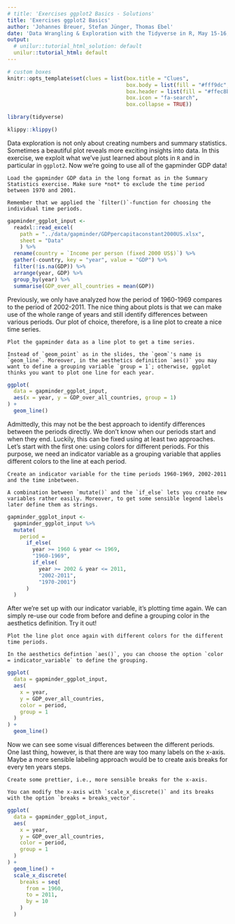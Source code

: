 ```yaml
---
# title: 'Exercises ggplot2 Basics - Solutions'
title: 'Exercises ggplot2 Basics'
author: 'Johannes Breuer, Stefan Jünger, Thomas Ebel'
date: 'Data Wrangling & Exploration with the Tidyverse in R, May 15-16, 2019'
output:
  # unilur::tutorial_html_solution: default
  unilur::tutorial_html: default
---
```


```r
# custom boxes
knitr::opts_template$set(clues = list(box.title = "Clues",
                                      box.body = list(fill = "#fff9dc", colour = "black"),
                                      box.header = list(fill = "#ffec8b", colour = "black"),
                                      box.icon = "fa-search",
                                      box.collapse = TRUE))

library(tidyverse)
```

```r
klippy::klippy()
```

Data exploration is not only about creating numbers and summary statistics. Sometimes a beautiful plot reveals more exciting insights into data. In this exercise, we exploit what we've just learned about plots in `R` and in particular in `ggplot2`. Now we're going to use all of the gapminder GDP data!

```block
Load the gapminder GDP data in the long format as in the Summary Statistics exercise. Make sure *not* to exclude the time period between 1970 and 2001.
```

```block
Remember that we applied the `filter()`-function for choosing the individual time periods.
```

```r
gapminder_ggplot_input <- 
  readxl::read_excel(
    path = "../data/gapminder/GDPpercapitaconstant2000US.xlsx",
    sheet = "Data"
    ) %>% 
  rename(country = `Income per person (fixed 2000 US$)`) %>%
  gather(-country, key = "year", value = "GDP") %>% 
  filter(!is.na(GDP)) %>% 
  arrange(year, GDP) %>%
  group_by(year) %>% 
  summarise(GDP_over_all_countries = mean(GDP))
```

Previously, we only have analyzed how the period of 1960-1969 compares to the period of 2002-2011. The nice thing about plots is that we can make use of the whole range of years and still identify differences between various periods. Our plot of choice, therefore, is a line plot to create a nice time series.

```block
Plot the gapminder data as a line plot to get a time series.
```

```block
Instead of `geom_point` as in the slides, the `geom`'s name is `geom_line`. Moreover, in the aesthetics definition `aes()` you may want to define a grouping variable `group = 1`; otherwise, ggplot thinks you want to plot one line for each year.
```

```r
ggplot(
  data = gapminder_ggplot_input,
  aes(x = year, y = GDP_over_all_countries, group = 1)
) +
  geom_line()
```

Admittedly, this may not be the best approach to identify differences between the periods directly. We don't know when our periods start and when they end. Luckily, this can be fixed using at least two approaches. Let's start with the first one: using colors for different periods. For this purpose, we need an indicator variable as a grouping variable that applies different colors to the line at each period.

```block
Create an indicator variable for the time periods 1960-1969, 2002-2011 and the time inbetween.
```

```block
A combination between `mutate()` and the `if_else` lets you create new variables rather easily. Moreover, to get some sensible legend labels later define them as strings.
```

```r
gapminder_ggplot_input <-
  gapminder_ggplot_input %>% 
  mutate(
    period = 
      if_else(
        year >= 1960 & year <= 1969, 
        "1960-1969",
        if_else(
          year >= 2002 & year <= 2011, 
          "2002-2011", 
          "1970-2001")
      )
  )
```

After we're set up with our indicator variable, it's plotting time again. We can simply re-use our code from before and define a grouping color in the aesthetics definition. Try it out!

```block
Plot the line plot once again with different colors for the different time periods.
```

```block
In the aesthetics defintion `aes()`, you can choose the option `color = indicator_variable` to define the grouping.
```

```r
ggplot(
  data = gapminder_ggplot_input,
  aes(
    x = year, 
    y = GDP_over_all_countries, 
    color = period, 
    group = 1
  )
) +
  geom_line()
```

Now we can see some visual differences between the different periods. One last thing, however, is that there are way too many labels on the x-axis. Maybe a more sensible labeling approach would be to create axis breaks for every ten years steps.

```block
Create some prettier, i.e., more sensible breaks for the x-axis.
```

```block
You can modify the x-axis with `scale_x_discrete()` and its breaks with the option `breaks = breaks_vector`.
```

```r
ggplot(
  data = gapminder_ggplot_input,
  aes(
    x = year, 
    y = GDP_over_all_countries, 
    color = period, 
    group = 1
  )
) +
  geom_line() +
  scale_x_discrete(
    breaks = seq(
      from = 1960, 
      to = 2011,
      by = 10
    )
  )
```